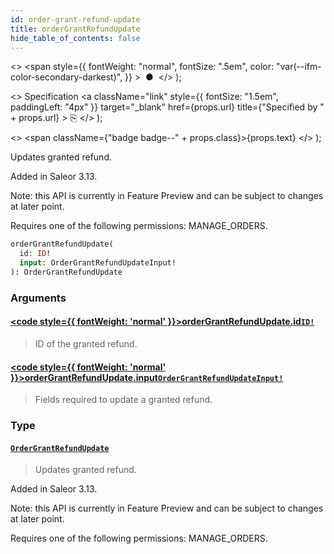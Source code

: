 ```yaml
---
id: order-grant-refund-update
title: orderGrantRefundUpdate
hide_table_of_contents: false
---
```


  <>
    <span
      style={{
        fontWeight: "normal",
        fontSize: ".5em",
        color: "var(--ifm-color-secondary-darkest)",
      }}
    >
      &nbsp;●&nbsp;
    </span>
  </>
);

  <>
    Specification
    <a
      className="link"
      style={{ fontSize: "1.5em", paddingLeft: "4px" }}
      target="\_blank"
      href={props.url}
      title={"Specified by " + props.url}
    >
      ⎘
    </a>
  </>
);

  <>
    <span className={"badge badge--" + props.class}>{props.text}</span>
  </>
);

Updates granted refund.

Added in Saleor 3.13.

Note: this API is currently in Feature Preview and can be subject to changes at later point.

Requires one of the following permissions: MANAGE_ORDERS.

```graphql
orderGrantRefundUpdate(
  id: ID!
  input: OrderGrantRefundUpdateInput!
): OrderGrantRefundUpdate
```

### Arguments

#### [<code style={{ fontWeight: 'normal' }}>orderGrantRefundUpdate.<b>id</b></code>](#)<Bullet />[`ID!`](../../api-reference/miscellaneous/scalars/id) <Badge class="secondary" text="non-null"/> <Badge class="secondary" text="scalar"/> <Badge class="secondary" text="miscellaneous"/>

> ID of the granted refund.

#### [<code style={{ fontWeight: 'normal' }}>orderGrantRefundUpdate.<b>input</b></code>](#)<Bullet />[`OrderGrantRefundUpdateInput!`](../../api-reference/orders/inputs/order-grant-refund-update-input) <Badge class="secondary" text="non-null"/> <Badge class="secondary" text="input"/> <Badge class="secondary" text="orders"/>

> Fields required to update a granted refund.

### Type

#### [`OrderGrantRefundUpdate`](../../api-reference/orders/objects/order-grant-refund-update) <Badge class="secondary" text="object"/> <Badge class="secondary" text="orders"/>

> Updates granted refund.

Added in Saleor 3.13.

Note: this API is currently in Feature Preview and can be subject to changes at later point.

Requires one of the following permissions: MANAGE_ORDERS.

>
